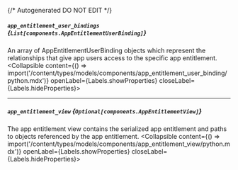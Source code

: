 {/* Autogenerated DO NOT EDIT  */}

##### `app_entitlement_user_bindings` *{`List[components.AppEntitlementUserBinding]`}*
An array of AppEntitlementUserBinding objects which represent the relationships that give app users access to the specific app entitlement.
<Collapsible content={() => import('/content/types/models/components/app_entitlement_user_binding/python.mdx')} openLabel={Labels.showProperties} closeLabel={Labels.hideProperties}>
</Collapsible>

---
##### `app_entitlement_view` *{`Optional[components.AppEntitlementView]`}*
The app entitlement view contains the serialized app entitlement and paths to objects referenced by the app entitlement.
<Collapsible content={() => import('/content/types/models/components/app_entitlement_view/python.mdx')} openLabel={Labels.showProperties} closeLabel={Labels.hideProperties}>
</Collapsible>


